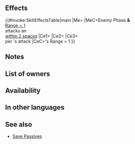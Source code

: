 {{Passive
|name=A/R Twin N Save
|type=C
|exclusive=0
|canUseWeapon={{WeaponList|All}}
|canUseMove={{MoveList|Armored}}
|properties=random_owner
|1name=A/R Twin N Save
|alt1name=A R Twin N Save
|1tagid=SID_兜の護り手・近・双
|1effect=If foe with Range = 1 initiates combat against an ally within 2 spaces of unit, triggers 【Savior】on unit.<br><br>If foe's Range = 1, grants Atk/Res+4 to unit during combat, any "reduces damage by X%" effect that can be triggered only once per combat by unit's equipped Special skill can be triggered up to twice per combat (excludes boosted Special effects from engaging; only highest value applied; does not stack), and restores 7 HP to unit when unit deals damage to foe during combat (triggers even if 0 damage is dealt).<br><br>【Savior】<br>Unit takes ally's space, enters combat in ally's place, and receives all after-combat effects.<br><br>Savior will not trigger if ally is on terrain that unit cannot move to or if multiple units are able to use Savior during the same combat. If Savior triggers, after-combat movement effects do not occur.
|1cost=300
|1required=A/R Near Save 3
}}
==Effects==
{{#invoke:SkillEffectsTable|main
|Me={{Eft|Savior}}
|MeC=Enemy Phase '''&'''<br>[[Range = 1]] {{Tgt|Foe}}<br>attacks an {{Tgt|Ally}}<br>[[within 2 spaces]]
|Ce1={{Eft|Temporary buffs|Atk/Res|4}}
|Ce2={{Eft|Twin Special DR}}
|Ce3={{Eft|Heal|7}}<br>per {{Tgt|Unit}}'s attack
|CeC={{Tgt|Foe}}'s Range = 1
}}

==Notes==
{{Twin Save skill notes}}
==List of owners==
{{Skill Hero List}}
==Availability==
{{PassiveFocusList}}
{{PassiveDistributionList}}
{{PassiveCombatManualList}}
==In other languages==
{{OtherLanguages
|english=A/R Twin N Save
|japanese=
|german=
|spanishEU=
|spanishLA=
|french=
|italian=
|chineseTW=
|portuguese=
}}

==See also==
{{See also skills|cond=Description LIKE '%【Savior】%' AND Exclusive='1'}}
* [[Skill families/C Passives#Save|Save Passives]]
{{Passives Navbox|C}}